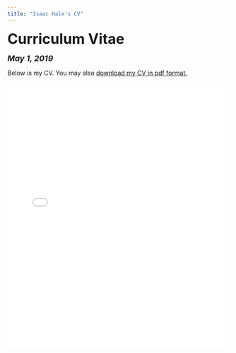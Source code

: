 ```yaml
---
title: "Isaac Hale's CV"
---
```


<head>

<!-- Global site tag (gtag.js) - Google Analytics -->
<script async src="https://www.googletagmanager.com/gtag/js?id=UA-140699540-1"></script>
<script>
  window.dataLayer = window.dataLayer || [];
  function gtag(){dataLayer.push(arguments);}
  gtag('js', new Date());

  gtag('config', 'UA-140699540-1');
</script>
</head>


<font size="+3"><b>Curriculum Vitae</b></font>

<font size="+1"><b><i>May 1, 2019</b></i></font>

<html>
Below is my CV. You may also <a href="files/Isaac Hale CV 5-1-19.pdf">download my CV in pdf format.</a>

<embed src="files/Isaac Hale CV 5-1-19.pdf" type="application/pdf" width="100%" height="600px" />
</body>
</html>
